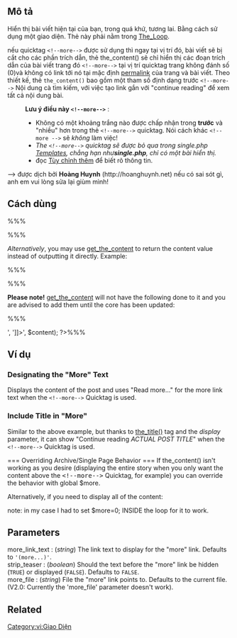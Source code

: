 {{Nháp}} {{Vietnamese_Category}} [[Category:vi:Giao Diện]]

== Mô tả ==
Hiển thị bài viết hiện tại của bạn, trong quá khứ, tương lai. Bằng cách sử dụng một giao diện. Thẻ này phải nằm trong [[The_Loop]].

nếu  quicktag <tt>&lt;!--more--&gt;</tt> được sử dụng thì ngay tại vị trí đó, bài viết sẽ bị cắt cho các phần trích dẫn, thẻ the_content() sẽ chỉ hiển thị các đoạn trích dẫn của bài viết trang đó <tt>&lt;!--more--&gt;</tt> tại vị trí quicktag trang không đánh số (0)và không có link tới nó tại mặc định [[Glossary#Permalink|permalink]] của trang và bài viết.  Theo thiết kế, thẻ <tt>the_content()</tt> bao gồm một tham số định dạng trước <tt>&lt;!--more--&gt;</tt> Nội dung cà tìm kiếm, với việc tạo link gắn với "continue reading" để xem tất cả nội dung bài.

:'''Lưu ý điều này <tt>&lt;!--more--&gt;</tt>''' :
:* Không có một khoảng trắng nào được chấp nhận trong '''trước''' và "nhiều" hơn trong thẻ <tt>&lt;!--more--&gt;</tt> quicktag. Nói cách khác <tt>&lt;!-- more --&gt;</tt> sẽ ''không'' làm việc!
:* ''The <tt>&lt;!--more--&gt;</tt> quicktag sẽ được bỏ qua trong single.php [[Templates]], chẳng hạn như'''single.php''', chỉ có một bài hiển thị.''
:* đọc [[Tùy chỉnh thêm]] để biết rõ thông tin.


--> được dịch bởi '''Hoàng Huynh''' (http://hoanghuynh.net) nếu có sai sót gì, anh em vui lòng sửa lại giùm mình!

== Cách dùng ==

%%%<?php the_content('more_link_text', strip_teaser, 'more_file'); ?>%%%

''Alternatively'', you may use [[Function Reference/get_the_content|get_the_content]] to return the content value instead of outputting it directly.  Example:

%%%<?php $content = get_the_content(); ?>%%%

'''Please note!''' [[Function Reference/get_the_content|get_the_content]] will not have the following done to it and you are advised to add them until the core has been updated:

%%%<?php
$content = apply_filters('the_content', $content);
$content = str_replace(']]>', ']]&gt;', $content);
?>%%%

== Ví dụ ==

=== Designating the "More" Text ===

Displays the content of the post and uses "Read more..." for the more link text when the <tt>&lt;!--more--&gt;</tt> Quicktag is used.

 <?php the_content('Read more...'); ?>

=== Include Title in "More" ===

Similar to the above example, but thanks to [[Template Tags/the title|the_title()]] tag and the ''display'' parameter, it can show "Continue reading ''ACTUAL POST TITLE''" when the <tt>&lt;!--more--&gt;</tt> Quicktag is used.

 <?php the_content("Continue reading " . the_title(&#39;&#39;, &#39;&#39;, false)); ?>

=== Overriding Archive/Single Page Behavior ===

If the_content() isn't working as you desire (displaying the entire story when you only want the content above the <tt>&lt;!--more--&gt;</tt> Quicktag, for example) you can override the behavior with global $more.

 <?php 
 // Declare global $more, before the loop.
 global $more;
 ?>

 <?php
 // Display content above the more tag
 $more = 0;
 the_content("More...");
 ?>

Alternatively, if you need to display all of the content:

 <?php 
 // Declare global $more, before the loop.
 global $more;
 ?>

 <?php
 // Display all content, including text below more
 $more = 1;
 the_content();
 ?>

note: in my case I had to set  $more=0; INSIDE the loop for it to work.

== Parameters ==

; more_link_text : (''string'') The link text to display for the "more" link. Defaults to <tt>'(more...)'</tt>.
; strip_teaser : (''boolean'') Should the text before the "more" link be hidden (<tt>TRUE</tt>) or displayed (<tt>FALSE</tt>). Defaults to <tt>FALSE</tt>.
; more_file : (''string'') File the "more" link points to. Defaults to the current file. (V2.0: Currently the 'more_file' parameter doesn't work).

== Related ==

{{Tag Post Tags}}

{{Tag Footer}}